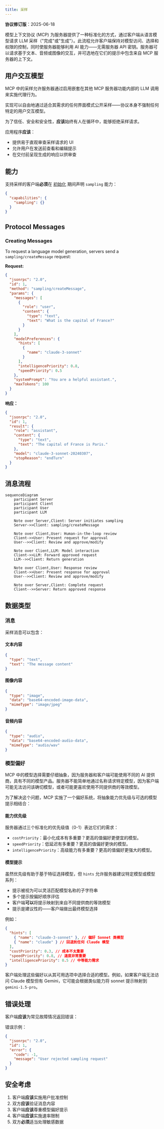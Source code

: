 ```yaml
---
title: 采样
---
```


<div id="enable-section-numbers" />

<Info>**协议修订版**：2025-06-18</Info>

模型上下文协议 (MCP) 为服务器提供了一种标准化的方式，通过客户端从语言模型请求 LLM 采样（"完成"或"生成"）。此流程允许客户端保持对模型访问、选择和权限的控制，同时使服务器能够利用 AI 能力——无需服务器 API 密钥。服务器可以请求基于文本、音频或图像的交互，并可选地在它们的提示中包含来自 MCP 服务器的上下文。

## 用户交互模型

MCP 中的采样允许服务器通过启用嵌套在其他 MCP 服务器功能内部的 LLM 调用来实施代理行为。

实现可以自由地通过适合其需求的任何界面模式公开采样——协议本身不强制任何特定的用户交互模型。

<Warning>

为了信任、安全和安全性，**应该**始终有人在循环中，能够拒绝采样请求。

应用程序**应该**：

- 提供易于直观审查采样请求的 UI
- 允许用户在发送前查看和编辑提示
- 在交付前呈现生成的响应以供审查

</Warning>

## 能力

支持采样的客户端**必须**在 [初始化](/specification/2025-06-18/basic/lifecycle#initialization) 期间声明 `sampling` 能力：

```json
{
  "capabilities": {
    "sampling": {}
  }
}
```

## Protocol Messages

### Creating Messages

To request a language model generation, servers send a `sampling/createMessage` request:

**Request:**

```json
{
  "jsonrpc": "2.0",
  "id": 1,
  "method": "sampling/createMessage",
  "params": {
    "messages": [
      {
        "role": "user",
        "content": {
          "type": "text",
          "text": "What is the capital of France?"
        }
      }
    ],
    "modelPreferences": {
      "hints": [
        {
          "name": "claude-3-sonnet"
        }
      ],
      "intelligencePriority": 0.8,
      "speedPriority": 0.5
    },
    "systemPrompt": "You are a helpful assistant.",
    "maxTokens": 100
  }
}
```

**响应：**

```json
{
  "jsonrpc": "2.0",
  "id": 1,
  "result": {
    "role": "assistant",
    "content": {
      "type": "text",
      "text": "The capital of France is Paris."
    },
    "model": "claude-3-sonnet-20240307",
    "stopReason": "endTurn"
  }
}
```

## 消息流程

```mermaid
sequenceDiagram
    participant Server
    participant Client
    participant User
    participant LLM

    Note over Server,Client: Server initiates sampling
    Server->>Client: sampling/createMessage

    Note over Client,User: Human-in-the-loop review
    Client->>User: Present request for approval
    User-->>Client: Review and approve/modify

    Note over Client,LLM: Model interaction
    Client->>LLM: Forward approved request
    LLM-->>Client: Return generation

    Note over Client,User: Response review
    Client->>User: Present response for approval
    User-->>Client: Review and approve/modify

    Note over Server,Client: Complete request
    Client-->>Server: Return approved response
```

## 数据类型

### 消息

采样消息可以包含：

#### 文本内容

```json
{
  "type": "text",
  "text": "The message content"
}
```

#### 图像内容

```json
{
  "type": "image",
  "data": "base64-encoded-image-data",
  "mimeType": "image/jpeg"
}
```

#### 音频内容

```json
{
  "type": "audio",
  "data": "base64-encoded-audio-data",
  "mimeType": "audio/wav"
}
```

### 模型偏好

MCP 中的模型选择需要仔细抽象，因为服务器和客户端可能使用不同的 AI 提供商，具有不同的模型产品。服务器不能简单地通过名称请求特定模型，因为客户端可能无法访问该确切模型，或者可能更喜欢使用不同提供商的等效模型。

为了解决这个问题，MCP 实施了一个偏好系统，将抽象能力优先级与可选的模型提示相结合：

#### 能力优先级

服务器通过三个标准化的优先级值（0-1）表达它们的需求：

- `costPriority`：最小化成本有多重要？更高的值偏好更便宜的模型。
- `speedPriority`：低延迟有多重要？更高的值偏好更快的模型。
- `intelligencePriority`：高级能力有多重要？更高的值偏好更强大的模型。

#### 模型提示

虽然优先级有助于基于特征选择模型，但 `hints` 允许服务器建议特定模型或模型系列：

- 提示被视为可以灵活匹配模型名称的子字符串
- 多个提示按偏好顺序评估
- 客户端**可以**将提示映射到来自不同提供商的等效模型
- 提示是建议性的——客户端做出最终模型选择

例如：

```json
{
  "hints": [
    { "name": "claude-3-sonnet" }, // 偏好 Sonnet 类模型
    { "name": "claude" } // 回退到任何 Claude 模型
  ],
  "costPriority": 0.3, // 成本不太重要
  "speedPriority": 0.8, // 速度非常重要
  "intelligencePriority": 0.5 // 中等能力需求
}
```

客户端处理这些偏好以从其可用选项中选择合适的模型。例如，如果客户端无法访问 Claude 模型但有 Gemini，它可能会根据类似能力将 sonnet 提示映射到 `gemini-1.5-pro`。

## 错误处理

客户端**应该**为常见故障情况返回错误：

错误示例：

```json
{
  "jsonrpc": "2.0",
  "id": 1,
  "error": {
    "code": -1,
    "message": "User rejected sampling request"
  }
}
```

## 安全考虑

1. 客户端**应该**实施用户批准控制
2. 双方**应该**验证消息内容
3. 客户端**应该**尊重模型偏好提示
4. 客户端**应该**实施速率限制
5. 双方**必须**适当处理敏感数据

